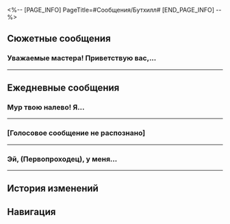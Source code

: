 <%-- [PAGE_INFO]
PageTitle=#Сообщения/Бутхилл#
[END_PAGE_INFO] --%>
{{Сообщение Инфобокс
|id          = 1315
|Изображение = Персонаж Бутхилл Иконка.png
|Тип         = Персонаж
|Отправитель = Бутхилл
|ПодписьСоо  = Стандартное поручение Пир-Пойнт 3=1
|Фракция     = Галактический рейнджер
}}

==Сюжетные сообщения==
===Уважаемые мастера! Приветствую вас,...===
{{Сообщения
|условие_получения = 
|текст =
:'''Бутхилл:''' Уважаемые мастера!<br />Приветствую вас, я Галактический рейнджер Бутхилл.<br />Вечерний ветерок Асданы наконец принёс с собой долгожданное тепло. Я молюсь, чтобы вы были в добром здравии и не страдали от жары, дабы она не омрачила наслаждение летними пейзажами.<br />Для меня, ничтожного разыскиваемого преступника, огромная честь сражаться за Святой Грааль с такими благородными господами.<br />Поэтому я с глубочайшим уважением и благодарностью приглашаю вас осчастливить своим присутствием Тематический парк Студии «Часы», где вы сможете насладиться лучшими винами и яствами, которые я могу предложить.<br />Летом этот живописный парк невообразимо прекрасен, он обязательно подарит вам незабываемые воспоминания.<br />Я с нетерпением жду вашего ответа, любая весточка от вас несомненно сделает мой день прекрасным. Я питаю надежду, что эта мимолётная встреча станет чудесным свидетельством нашей дружбы, а вы сумеете насладиться отдыхом.<br />Я от всей души выражаю вам глубочайшее почтение.<br />На этом позвольте закончить,<br />с уважением,<br />ваш покорный слуга<br />Бутхилл.
}}
----

==Ежедневные сообщения==
===Мур твою налево! Я...===
{{Сообщения
|условие_получения = 
|текст=
:'''Бутхилл:''' Мур твою налево! Я тебя спрашиваю! Твою ж милашку, ты что, не понимаешь? Мне нужен идентификационный номер грузового корабля. И поживей, не то мозги тебе вышибу. Ах ты ж милашкин сын, ты что, мур, бить меня смеешь? Ну ты доигрался, пушистик. Я тебя сегодня так замилую, что и муркнуть не сможешь. [Невозможно разобрать из-за помех]
:{{Диалог|Предупреждение}} [Преобразование голосового сообщения завершено]
:{Выбор} Ты что там делаешь?
::'''(Первопроходец):''' А? Ты что там делаешь?
:{Выбор} Чего ругаешься?
::'''(Первопроходец):''' А? Ты чего ругаешься?
:{Выбор} Мур?
::'''(Первопроходец):''' А? Мур? Мур-мур?
:'''Бутхилл:''' Ой, ничего, я случайно на телефон сел. Ну, джинсы же, {{MC|ж=сама|м=сам}} понимаешь. Извини за беспокойство. Вот же упрямый милашкин сын, мур тебя в... Ах ты ж мур, торта тебе на лопате! [Невозможно разобрать из-за помех]
:{{Диалог|Предупреждение}} [Преобразование голосового сообщения завершено]
:'''Бутхилл:''' Ты что, совсем милашечный?! Что ты, мур, за пушистик-то вообще? Ладно, ладно, вспылил. Ладно, мур, сегодня все части тела при вас останутся, дурашки. Ха-ха-ха-ха! [Невозможно разобрать из-за помех]
:{{Диалог|Предупреждение}} [Преобразование голосового сообщения завершено]
:{Выбор} Я {{MC|ж=успела|м=успел}} на стрим?
::'''(Первопроходец):''' О, я как раз к стриму {{MC|ж=поспела|м=поспел}}.
::'''(Первопроходец):''' А можно ещё разок? Плачу 5 кредитов.
:{Выбор} Опять случайно нажал?
::'''(Первопроходец):''' Что-то зачастил ты на телефон садиться.
::'''(Первопроходец):''' Тебе штаны нужно сменить. Ну, или смартфон.
:{Выбор} Мур?
::'''(Первопроходец):''' Мур-мур-мур-мур.
:'''Бутхилл:''' Я дико извиняюсь, беседовал с друзьями. Прости за беспокойство. Я отберу... ой, то есть куплю новый смартфон, должно помочь. Ха-ха-ха.
:{{Диалог|Предупреждение}} [Преобразование голосового сообщения завершено]
:{Выбор} Лучше не нарушать закон.
::'''(Первопроходец):''' Э-э-э... Ты конечно крутой преступник и всё такое
::'''(Первопроходец):''' Но телефон лучше сам купи.
::'''Бутхилл:''' Ну конечно! Я разве говорил, что отбирать собирался? Тебе послышалось. Ха-ха-ха. Сам куплю, как не сам-то.
:{Выбор} Зачем голосовые отправляешь?
::'''(Первопроходец):''' Кстати, а почему ты всё время голосовые отправляешь?
::'''(Первопроходец):''' Я интроверт, не люблю слушать разговоры.
::'''Бутхилл:''' А, ну это... как его... Ну ты понимаешь. В детстве я плохо учился, так что э-э-э... удобнее голосовое записать. Ха-ха. Но ты не бери с меня пример, каждый сам за себя несёт ответственность.
:{{Диалог|Предупреждение}} [Преобразование голосового сообщения завершено]
:'''Бутхилл:''' Ладно, проехали. У меня ещё дел по горло - нужно изловить крысу, пока не сбежала. То есть, я хотел сказать друга, давно с ним не общались. Бывай.
:{{Диалог|Предупреждение}} [Преобразование голосового сообщения завершено]
}}
----

===[Голосовое сообщение не распознано]===
{{Сообщения
|условие_получения = 
|текст=
:'''Бутхилл:''' [Голосовое сообщение не распознано]
:{{Диалог|Предупреждение}} [Преобразование голосового сообщения завершено]
:'''Бутхилл:''' [Голосовое сообщение не распознано]
:{{Диалог|Предупреждение}} [Преобразование голосового сообщения завершено]
:{Выбор} Почему молчишь?
::'''(Первопроходец):''' Говори уже.
:{Выбор} Не туда отправил?
::'''(Первопроходец):''' А? Не туда отправил?
:'''Бутхилл:''' Ха-ха, да нет же. Я разбил лагерь неподалёку от пустыни Ката. Ночью тут так тихо, и только шелест ветра, звучание насекомых и происки зверей, и всё так отчётливо слышно. Просто что-то с чем-то. Я подумал, что стоит записать для тебя.
:{{Диалог|Предупреждение}} [Преобразование голосового сообщения завершено]
:'''Бутхилл:''' Жаль, милашечный телефон, совсем звуки не передаёт. Эх, говорю тебе, так необычно, замурчись просто. Эх.
:{{Диалог|Предупреждение}} [Преобразование голосового сообщения завершено]
:{Выбор} Отправь координаты.
::'''(Первопроходец):''' Ну всё! Отправь координаты, я к тебе телепортируюсь.
::'''Бутхилл:''' Ха-ха, это здорово, но я уже осмотрелся, тут нет этого вашего просра... ой, пространственного якоря Безымянных. Это же пустоши, понимаешь.
:{Выбор} Завидую.
::'''(Первопроходец):''' Звучит приятно. Завидую.
::'''Бутхилл:''' Ха-ха, а я про что. Если тебе такая жизнь привычна, то очень приятно. Но если честно, такой лагерь нелегко найти, мне сегодня просто повезло. Так здорово.
:{{Диалог|Предупреждение}} [Преобразование голосового сообщения завершено]
:'''Бутхилл:''' Мур, погодка омиленная. Звёзды на небе - словно мука, рассыпанная по плащу. Красотища. Я редко вижу звёздное небо вне дома. Правда красота, эх.
:{{Диалог|Предупреждение}} [Преобразование голосового сообщения завершено]
:'''Бутхилл:''' Ох, милашечка... по дому-то как скучаю, мур.
:{{Диалог|Предупреждение}} [Преобразование голосового сообщения завершено]
:{Выбор} Расскажи о доме?
::'''(Первопроходец):''' Ты никогда не рассказывал о доме.
::'''(Первопроходец):''' А как твой дом выглядит?
::'''Бутхилл:''' Мой дом? Ха-ха, его давно уже нет. Эх, очень давно. И рассказывать нечего.
:{Выбор} Если хочешь плакать - плачь.
::'''(Первопроходец):''' Мужчинам не запрещено плакать.
::'''(Первопроходец):''' Только голосовых при этом не записывай.
::'''Бутхилл:''' Ну что ты, у меня больше нет такой функции. Я имею в виду, не могу больше плакать. А по дому скучать - обычное же дело, нет? Ха-ха.
:{{Диалог|Предупреждение}} [Преобразование голосового сообщения завершено]
:'''Бутхилл:''' Очень жаль. На лугах моего дома так приятно. Шерсть лучшего вьючного яка из лагеря не такая мягкая, как трава у моего дома. Как жаль, эх. А ещё речушка, а вода в ней такая, мур, чистая, и рыбки в ней словно летают. Вот честное слово.
:{{Диалог|Предупреждение}} [Преобразование голосового сообщения завершено]
:'''Бутхилл:''' Вечером приходишь на луг, садишься на камень, подставляешь лицо ветерку и наигрываешь на гитаре или гармонике. Жаль, что больше нет такой возможности. Эх, обратно не вернуться, никак не вернуться. Эх...
:{{Диалог|Предупреждение}} [Преобразование голосового сообщения завершено]
:'''Бутхилл:''' Когда встретимся, я тебе покажу как я играю. Ха-ха. Не хочу хвастаться, но в лагере я лучше всех играю на гитаре и гармонике. Вот не вру. Ой, луна начинает садиться, мне пора выходить. Позже поговорим, спасибо тебе за компанию.
:{{Диалог|Предупреждение}} [Преобразование голосового сообщения завершено]
}}
----

===Эй, (Первопроходец), у меня...===
{{Сообщения
|условие_получения = 
|текст=
:'''Бутхилл:''' Эй, (Первопроходец), у меня есть кое-какой товар. Тебе надо?
:{{Диалог|Предупреждение}} [Преобразование голосового сообщения завершено]
:'''Бутхилл:''' Видишь, как я тебя люблю? Я как, твою милашку, открыл, запах так и ударил в голову. Аж слюнки потекли, ну ты понимаешь. А я ведь только понюхал. От вкуса вообще сразу улететь можно, ха-ха-ха.
:{{Диалог|Предупреждение}} [Преобразование голосового сообщения завершено]
:{Выбор} Что за товар?
:'''(Первопроходец):''' Хм, подозрительно. Что там за товар?
:'''(Первопроходец):''' Где взял?
:'''Бутхилл:''' Не спрашивай. Мне нелегко он достался. Столько, мур, милашек свой глаз на него положили, а я сегодня наконец к рукам прибрал. Сегодня заставлю пушистиков этим заняться, разлить по сосудам и закопать поглубже, иначе не будет достаточно крепости. Это очень хорошая штука, нужно, мур, беречь, хе-хе-хе.
:{{Диалог|Предупреждение}} [Преобразование голосового сообщения завершено]
:{Выбор} Давай мне!
::'''(Первопроходец):''' Где взял? Давай мне!
:{Выбор} Очень подозрительно...
::'''(Первопроходец):''' Очень подозрительно. Выброси срочно!
:'''Бутхилл:''' Да мур, ты что думаешь, я такой милашка, что просто так с ним расстанусь? У меня что, головы нет? Ты за дурашку меня держишь? Ха-ха-ха.
:{{Диалог|Предупреждение}} [Преобразование голосового сообщения завершено]
:{Выбор} Я в полицию сообщу.
:'''(Первопроходец):''' Я в полицию сообщу.
:'''(Первопроходец):''' [[Файл:Стикер ГПП 03 Келус 01.png|80px]] [[Файл:Стикер ГПП 03 Стелла 01.png|80px]]
:'''Бутхилл:''' Ты что, твою милашку, мне угрожаешь? Сдать меня хочешь? Смешно, мур. Давай-давай, мне нравится твой большой потенциал. Таким и должен быть рейнджер: хочешь выстрелить - стреляй без церемоний и не мурчи. Ха-ха-ха.
:{{Диалог|Предупреждение}} [Преобразование голосового сообщения завершено]
:'''Бутхилл:''' Ладно, забирай. Эх, сегодня в 3 часа по системному времени приходи за товаром. Приходи {{MC|ж=одна|м=один}}. Адрес вышлю позже.
:{{Диалог|Предупреждение}} [Преобразование голосового сообщения завершено]
:'''Бутхилл:''' Только не разбазарь. Эй, слышишь, что говорю? Иначе приду по твою душу. Это солодовый сок из арбуза луфур высшего качества, производят только две партии в янтарную эру, так что зря не трать. Я бутылку себе оставил. Не смей разбазаривать. Слышишь? Иначе тебе мурец.
:{{Диалог|Предупреждение}} [Преобразование голосового сообщения завершено]
}}
----

==История изменений==
{{История изменений|3.5}}

==Навигация==
{{Сообщения Навбокс}}